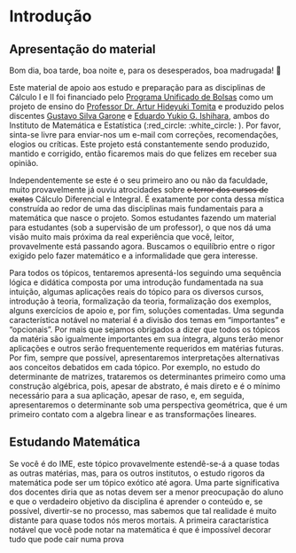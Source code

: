 # Introdução

## Apresentação do material

Bom dia, boa tarde, boa noite e, para os desesperados, boa madrugada! 👋

Este material de apoio aos estudo e preparação para as disciplinas de Cálculo I e II foi financiado pelo [Programa Unificado de Bolsas](https://prip.usp.br/pub/)
como um projeto de ensino do [Professor Dr. Artur Hideyuki Tomita](https://www.ime.usp.br/~tomita/) e produzido pelos discentes
[Gustavo Silva Garone](gustavo.garone@usp.br) e [Eduardo Yukio G. Ishihara](eduardoyukio.ishihara@usp.br), ambos do
Instituto de Matemática e Estatística (:red_circle: :white_circle: ). Por favor, sinta-se livre para enviar-nos um e-mail
com correções, recomendações, elogios ou críticas. Este projeto está constantemente sendo produzido, mantido e corrigido,
então ficaremos mais do que felizes em receber sua opinião.

Independentemente se este é o seu primeiro ano ou não da faculdade, muito provavelmente já ouviu atrocidades sobre
~~o terror dos cursos de exatas~~ Cálculo Diferencial e Integral. É exatamente por conta dessa mística construída ao
redor de uma das disciplinas mais fundamentais para a matemática que nasce o projeto. Somos estudantes fazendo um material
para estudantes (sob a supervisão de um professor), o que nos dá uma visão muito mais próxima da real experiência que você,
leitor, provavelmente está passando agora. Buscamos o equilíbrio entre o rigor exigido pelo fazer matemático e a
informalidade que gera interesse.

Para todos os tópicos, tentaremos apresentá-los seguindo uma sequência lógica e didática composta por uma introdução
fundamentada na sua intuição, algumas aplicações reais do tópico para os diversos cursos, introdução à teoria, formalização
da teoria, formalização dos exemplos, alguns exercícios de apoio e, por fim, soluções comentadas. Uma segunda característica
notável no material é a divisão dos temas em "importantes" e "opcionais". Por mais que sejamos obrigados a dizer que todos
os tópicos da matéria são igualmente importantes em sua íntegra, alguns terão menor aplicações e outros serão frequentemente
requeridos em matérias futuras. Por fim, sempre que possível, apresentaremos interpretações alternativas aos conceitos debatidos
em cada tópico. Por exemplo, no estudo do determinante de matrizes, trataremos os determinantes primeiro como uma construção
algébrica, pois, apesar de abstrato, é mais direto e é o mínimo necessário para a sua aplicação, apesar de raso, e, em seguida,
apresentaremos o determinante sob uma perspectiva geométrica, que é um primeiro contato com a algebra linear e as transformações lineares.

## Estudando Matemática

Se você é do IME, este tópico provavelmente estendê-se-á a quase todas as outras matérias, mas, para os outros institutos,
o estudo rigoros da matemática pode ser um tópico exótico até agora. Uma parte significativa dos docentes diria que as
notas devem ser a menor preocupação do aluno e que o verdadeiro objetivo da disciplina é aprender o conteúdo e, se possível,
divertir-se no processo, mas sabemos que tal realidade é muito distante para quase todos nós meros mortais.
A primeira caractarística notável que você pode notar na matemática é que é impossível decorar tudo que pode cair numa prova